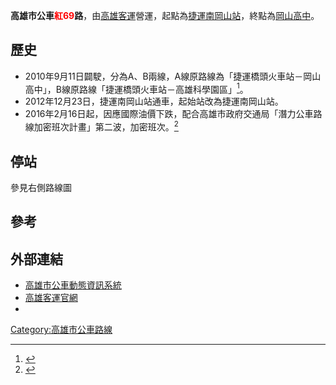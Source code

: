 {{Infobox Bus Route
| image=
| number= 高雄市公車紅69路
| manager=[[高雄市政府|高雄市政府]]交通局
| operator=[[高雄客運|高雄客運]]
| length= 11.32公里
| time= 約44分
| start= 捷運南岡山站
| via=
| end= 岡山高中
| level= 平日 05：50－23：00<br>假日 05：40－23：00
| frequency= 尖峰 10－15分鐘一班<br>離峰 20－30分鐘一班
| Other_route=
| vehicle= HINO RK8J
| Fare= 一段收費
| compete=
| bgcolor= yellow
| fontcolor= red
}}

'''高雄市公車<font color="red">紅69</font>路'''，由[[高雄客運|高雄客運]]營運，起點為[[南岡山站|捷運南岡山站]]，終點為[[岡山高中|岡山高中]]。

==歷史==
* 2010年9月11日闢駛，分為A、B兩線，A線原路線為「捷運橋頭火車站－岡山高中」，B線原路線「捷運橋頭火車站－高雄科學園區」<ref>{{cite news|url=http://news.ltn.com.tw/news/local/paper/427096|title=〈南部〉紅69岡山線通車 年底前免費|date=2010-09-12|accessdate=2015-03-21|author=蘇福男|language=zh-tw|publisher=《自由時報》|archive-date=2015-04-02|archive-url=https://web.archive.org/web/20150402140628/http://news.ltn.com.tw/news/local/paper/427096|dead-url=no}}</ref>。
* 2012年12月23日，捷運南岡山站通車，起始站改為捷運南岡山站。
* 2016年2月16日起，因應國際油價下跌，配合高雄市政府交通局「潛力公車路線加密班次計畫」第二波，加密班次。<ref>{{Cite web |url=http://news.e2.com.tw/utf-8/2016-2/8228017.htm |title=油價跌高市公車更便捷 配合學校開學加密班次 |accessdate=2016-02-18 |archive-date=2016-02-20 |archive-url=https://web.archive.org/web/20160220115110/http://news.e2.com.tw/utf-8/2016-2/8228017.htm |dead-url=no }}</ref>

==停站==
參見右側路線圖
{{BS-map
|title=高雄市公車紅69路站牌
|legend=0
|lua=1
|collapse = yes
|map=
KBHFa~~{{rint|tw|kmrt}}捷運南岡山站
BHF~~岡山文化中心(岡山南路)
BHF~~文化街口
BHF~~勵志新城
BHF(R)f~~移民署
BHF~~岡山轉運站（{{rint|tw|tra}}岡山火車站）
BS2+l\BS2+r
文賢市場! !BHF(R)f\BHF(L)g~~移民署
岡山農會! !BHF(R)f\BHF(L)g~~岡山國小
岡山區公所! !BHF(R)f\BHF(L)g~~國軍岡山醫院
岡山農工(河華路)! !BHF(R)f\BHF(L)g~~大義二路口
岡山高中! !BHF(R)f\BHF(L)g~~民族路口(中華路)
中華橋! !BHF(R)f\BHF(L)g~~佛光山講堂
STRl\STRr
}}

==參考==
{{REFLIST}}
==外部連結==
* [https://ibus.tbkc.gov.tw/ibus/ 高雄市公車動態資訊系統] {{Wayback|url=https://ibus.tbkc.gov.tw/ibus/ |date=20210525024307 }}
* [http://www.ksbus.com.tw/ 高雄客運官網] {{Wayback|url=http://www.ksbus.com.tw/ |date=20200717041149 }} 
*{{facebook|tbkcdream|轉動高雄青春夢}}
{{模板:高雄市公車}}
[[Category:高雄市公車路線|Category:高雄市公車路線]]